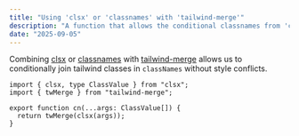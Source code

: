 ```yaml
---
title: "Using 'clsx' or 'classnames' with 'tailwind-merge'"
description: "A function that allows the conditional classnames from 'clsx' or 'classnames' to be passed into 'tailwind-merge'."
date: "2025-09-05"
---
```


Combining [clsx](https://www.npmjs.com/package/clsx) or [classnames](https://www.npmjs.com/package/classnames) with [tailwind-merge](https://www.npmjs.com/package/tailwind-merge) allows us to conditionally join tailwind classes in `classNames` without style conflicts.


```tsx showLineNumbers
import { clsx, type ClassValue } from "clsx";
import { twMerge } from "tailwind-merge";

export function cn(...args: ClassValue[]) {
  return twMerge(clsx(args));
}
```
